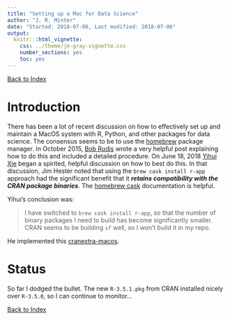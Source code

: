 ```yaml
---
title: "Setting up a Mac for Data Science"
author: "J. R. Minter"
date: "Started: 2018-07-06, Last modified: 2018-07-06"
output:
  knitr:::html_vignette:
    css: ../theme/jm-gray-vignette.css
    number_sections: yes
    toc: yes
---
```

[Back to Index](../README.html)

# Introduction

There has been a lot of recent discussion on how to effectively
set up and maintain a MacOS system with R, Python, and other
packages for data science. The consensus seems to be to use the
[homebrew](https://brew.sh/) package manager. In October 2015,
[Bob Rudis](https://rud.is/b/2015/10/22/installing-r-on-os-x-100-homebrew-edition/)
wrote a very helpful post explaining how to do this and included a
detailed procedure. On June 18, 2018
[Yihui Xie](https://community.rstudio.com/t/a-cran-extras-repository-for-the-hombrew-cask-version-of-r-experimental/9907)
began a spirited, helpful discussion on how to best do this.
In that discussion, Jim Hester noted that using the 
`brew cask install r-app` approach had the significant benefit that it
__*retains compatibility with the CRAN package binaries*__. The
[homebrew cask](https://github.com/Homebrew/homebrew-cask)
documentation is helpful.

Yihui's conclusion was:

> I have switched to `brew cask install r-app`, so that the number of
> binary packages I need to build has become significantly smaller.
> CRAN seems to be building `sf` well, so I won't build it in my repo.

He implemented this [cranextra-macos](https://yihui.name/en/2018/07/cranextra-macos/).

# Status

So far I dodged the bullet. The new `R-3.5.1.pkg` from CRAN installed
nicely over `R-3.5.0`, so I can continue to monitor...


[Back to Index](../README.html)